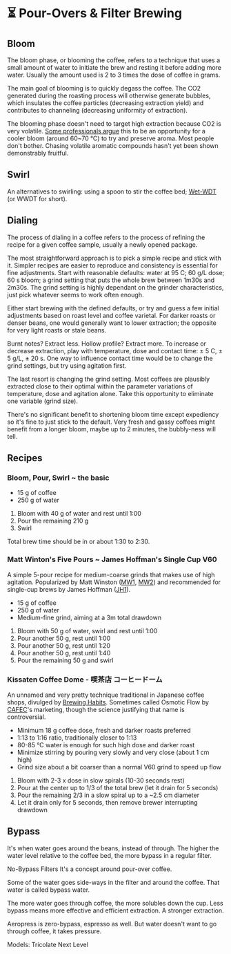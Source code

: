 # ⏳ Pour-Overs & Filter Brewing

## Bloom

The bloom phase, or blooming the coffee, refers to a technique that uses a small
amount of water to initiate the brew and resting it before adding more water.
Usually the amount used is 2 to 3 times the dose of coffee in grams.

The main goal of blooming is to quickly degass the coffee. The CO2 generated
during the roasting process will otherwise generate bubbles, which insulates the
coffee particles (decreasing extraction yield) and contributes to channeling
(decreasing uniformity of extraction).

The blooming phase doesn't need to target high extraction because CO2 is very
volatile. [Some professionals argue][SamoBloom] this to be an opportunity for a
cooler bloom (around 60~70 °C) to try and preserve aroma. Most people don't
bother. Chasing volatile aromatic compounds hasn't yet been shown
demonstrably fruitful.

[SamoBloom]: https://www.youtube.com/watch?v=eVF7DOxOUFA

## Swirl

An alternatives to swirling: using a spoon to stir the coffee bed;
[Wet-WDT][Wet-WDT] (or WWDT for short).

[Wet-WDT]: https://youtu.be/LPeovEbDI50?si=G0lyvSGr4qmqhCm3&t=95

## Dialing

The process of dialing in a coffee refers to the process of refining the recipe
for a given coffee sample, usually a newly opened package.

The most straightforward approach is to pick a simple recipe and stick with it.
Simpler recipes are easier to reproduce and consistency is essential for fine
adjustments. Start with reasonable defaults: water at 95 C; 60 g/L dose; 60 s
bloom; a grind setting that puts the whole brew between 1m30s and 2m30s. The
grind setting is highly dependant on the grinder characteristics, just pick
whatever seems to work often enough.

Either start brewing with the defined defaults, or try and guess a few initial
adjustments based on roast level and coffee varietal. For darker roasts or
denser beans, one would generally want to lower extraction; the opposite for
very light roasts or stale beans.

Burnt notes? Extract less. Hollow profile? Extract more. To increase or decrease
extraction, play with temperature, dose and contact time: ± 5 C, ± 5 g/L, ± 20
s. One way to influence contact time would be to change the grind settings, but
try using agitation first.

The last resort is changing the grind setting. Most coffees are plausibly
extracted close to their optimal within the parameter variations of temperature,
dose and agitation alone. Take this opportunity to eliminate one variable (grind
size).

There's no significant benefit to shortening bloom time except expediency so
it's fine to just stick to the default. Very fresh and gassy coffees might
benefit from a longer bloom, maybe up to 2 minutes, the bubbly-ness will tell.

## Recipes

### Bloom, Pour, Swirl ~ the basic

- 15 g of coffee
- 250 g of water

1. Bloom with 40 g of water and rest until 1:00
2. Pour the remaining 210 g
3. Swirl

Total brew time should be in or about 1:30 to 2:30.

### Matt Winton's Five Pours ~ James Hoffman's Single Cup V60

A simple 5-pour recipe for medium-coarse grinds that makes use of high
agitation. Popularized by Matt Winston ([MW1][], [MW2]) and recommended for
single-cup brews by James Hoffman ([JH1][]).

[MW1]: https://www.youtube.com/watch?v=YIC-2nFQ7vM
[MW2]: https://www.youtube.com/watch?v=Xm2aAuhuLks
[JH1]: https://www.youtube.com/watch?v=1oB1oDrDkHM

- 15 g of coffee
- 250 g of water
- Medium-fine grind, aiming at a 3m total drawdown

1. Bloom with 50 g of water, swirl and rest until 1:00
2. Pour another 50 g, rest until 1:00
3. Pour another 50 g, rest until 1:20
4. Pour another 50 g, rest until 1:40
5. Pour the remaining 50 g and swirl

### Kissaten Coffee Dome - 喫茶店 コーヒードーム

An unnamed and very pretty technique traditional in Japanese coffee shops,
divulged by [Brewing Habits](https://www.youtube.com/watch?v=kqQDYf8BmIA).
Sometimes called Osmotic Flow by [CAFEC](https://cafec-jp.com/brewing-guide/)'s
marketing, though the science justifying that name is controversial.

- Minimum 18 g coffee dose, fresh and darker roasts preferred
- 1:13 to 1:16 ratio, traditionally closer to 1:13
- 80-85 °C water is enough for such high dose and darker roast
- Minimize stirring by pouring very slowly and very close (about 1 cm high)
- Grind size about a bit coarser than a normal V60 grind to speed up flow

1. Bloom with 2-3 x dose in slow spirals (10-30 seconds rest)
2. Pour at the center up to 1/3 of the total brew (let it drain for 5 seconds)
3. Pour the remaining 2/3 in a slow spiral up to a ~2.5 cm diameter
4. Let it drain only for 5 seconds, then remove brewer interrupting drawdown

## Bypass

It's when water goes around the beans, instead of through. The higher the water
level relative to the coffee bed, the more bypass in a regular filter.

No-Bypass Filters
It's a concept around pour-over coffee.

Some of the water goes side-ways in the filter and around the coffee.
That water is called bypass water.

The more water goes through coffee, the more solubles down the cup.
Less bypass means more effective and efficient extraction.
A stronger extraction.

Aeropress is zero-bypass, espresso as well.
But water doesn't want to go through coffee, it takes pressure.

Models:
Tricolate
Next Level
